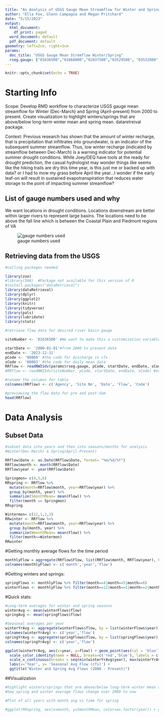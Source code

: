 ```yaml
---
title: "An Analysis of USGS Gauge Mean Streamflow for Winter and Spring from 2000 to Present"
author: "Ella Fox, Glenn Campagna and Megan Pritchard"
date: "5/15/2023"
output:
  html_document:
    df_print: paged
  word_document: default
  pdf_document: default
geometry: left=2cm, right=3cm
params:
  doc_title: "USGS Gauge Mean Stremflow Winter/Spring"
  rseg.gauge: ["01636500","01668000","02037500","03529500", "03532000", "03524000", "03527220","02066000" ] #overidden by params in render cmnd
---
```


```r
knitr::opts_chunk$set(echo = TRUE)
```
# Starting Info 

Scope: Develop RMD workflow to characterize USGS gauge mean streamflow for Winter (Dec-March) and Spring (April-present) from 2000 to present. Create visualization to highlight winters/springs that are above/below long-term winter mean and spring mean. dataretreival package.

Context: Previous research has shown that the amount of winter recharge, that is precipitation that infiltrates into groundwater, is an indicator of the subsequent summer streamflow. Thus, low winter recharge (indicated by streamflow between Dec-March) is a warning indicator for potential summer drought conditions. While Joey/DEQ have tools at the ready for drought prediction, the casual hydrologist may wonder things like seems like the hiking trails are dry this time year, is this just me or backed up with data? or I had to mow my grass before April the year...I wonder if the early leaf-on will result in sustained evapotranspiration that reduces water storage to the point of impacting summer streamflow?

## List of gauge numbers used and why 
We want locations in drought conditions. Locations downstream are better within larger rivers to represent large basins. The locations need to be above the fall line which is between the Coastal Plain and Piedmont regions of VA

![gauge numbers used](C:/HARP/GaugeLocations.png)

## Retrieving data from the USGS
```r
#calling packages needed

library(zoo)
#library(IHA)  #Package not available for this version of R
#install.packages("dataRetrieval")
library(dataRetrieval)
library(dplyr)
library(ggplot2)
library(knitr)
library(tidyverse)
library(pals)
library(lubridate)
library(stats)
```


```r
#retrieve flow data for desired river basin gauge

siteNumber <- '01636500' #We want to make this a customization variable, rn using shenandoah into Potomac to test 

startDate <- '2000-01-01'#from 2000 to present date
endDate <- '2023-12-31'
pCode <- '00060' #the code for discharge in cfs
sCode <- '00003' #the code for daily mean data
RRflow <- readNWISdv(params$rseg.gauge, pCode, startDate, endDate, sCode) #new, for passing in customizable var from render command
#RRflow <- readNWISdv(siteNumber, pCode, startDate, endDate, sCode) #original

#rename the columns for table
colnames(RRflow) <- c('Agency', 'Site No', 'Date', 'Flow', 'Code')

#previewing the flow data for pre and post-dam
head(RRflow)

```
# Data Analysis


## Subset Data 
```r
#subset data into years and then into seasons/months for analysis
#Winter(Dec-March) & Spring(April-Present)
  
RRflow$Date <- as.Date(RRflow$Date, format= "%m/%d/%Y")
RRflow$month <- month(RRflow$Date)
RRflow$year <- year(RRflow$Date)

Springmon= c(4,5,6)
RRspring <- RRflow %>%
  mutate(month=RRflow$month, year=RRflow$year) %>%
  group_by(month, year) %>%
  summarize(SmonthMean= mean(Flow)) %>%
  filter(month == Springmon)
RRspring

Wintermon= c(12,1,2,3)
RRwinter <- RRflow %>%
  mutate(month=RRflow$month, year=RRflow$year) %>%
  group_by(month, year) %>%
  summarize(WmonthMean= mean(Flow)) %>%
  filter(month==Wintermon)
RRwinter
```

#Getting monthly average flows for the time period
```r
monthlyFlow = aggregate(RRflow$Flow, list(RRflow$month, RRflow$year), FUN = 'mean')
colnames(monthlyFlow) <- c('month','year','flow')
```

#Getting winters and springs:
```r
springFlows <- monthlyFlow %>% filter(month==4|month==5|month==6)
winterFlows <- monthlyFlow %>% filter(month==12|month==1|month==2|month==3)
```

#Quick stats:
```r
#Long-term averages for winter and spring seasons
winterAvg <- mean(winterFlows$flow)
springAvg <- mean(springFlows$flow)

#Seasonal averages per year
winterYrAvg <- aggregate(winterFlows$flow, by = list(winterFlows$year), FUN = 'mean')
colnames(winterYrAvg) <- c('year','flow')
springYrAvg <- aggregate(springFlows$flow, by = list(springFlows$year), FUN = 'mean')
colnames(springYrAvg) <- c('year','flow')

ggplot(winterYrAvg, aes(x=year, y=flow)) + geom_point(aes(col = 'blue')) + geom_point(data = springYrAvg, aes(x=year, y=flow, col = 'red')) +
  scale_color_identity(name = NULL, breaks=c('red','blue'), labels = c('Spring','Winter'), guide = 'legend') + 
  scale_x_continuous(breaks = seq(min(winterYrAvg$year), max(winterYrAvg$year), by = 2)) + 
  labs(x='Year', y= 'Seasonal Avg Flow (cfs)') +
  ggtitle("Winter and Spring Avg Flows (2000 - Present)")
```


##Visualization 
```r
#highlight winters/springs that are above/below long-term winter mean and spring mean
#how spring and winter average flows change over 2000 to now 

#Plot of all years with month avg vs time for spring

#ggplot(RRspring, aes(x=month, y=SmonthMean, color=as.factor(year)) + geom_point() + scale_color_brewer(palette="Set3") + #xlab("Spring Months")+ ylab("Spring Month Flow Mean")
```
